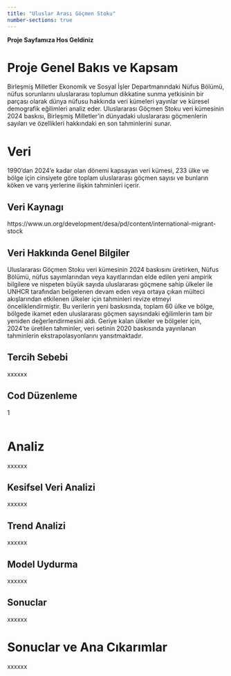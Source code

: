 ```yaml
---
title: "Uluslar Arası Göçmen Stoku"
number-sections: true
---
```


**Proje Sayfamıza Hos Geldiniz**

# Proje Genel Bakıs ve Kapsam

Birleşmiş Milletler Ekonomik ve Sosyal İşler Departmanındaki Nüfus Bölümü, nüfus sorunlarını uluslararası toplumun dikkatine sunma yetkisinin bir parçası olarak dünya nüfusu hakkında veri kümeleri yayınlar ve küresel demografik eğilimleri analiz eder. Uluslararası Göçmen Stoku veri kümesinin 2024 baskısı, Birleşmiş Milletler'in dünyadaki uluslararası göçmenlerin sayıları ve özellikleri hakkındaki en son tahminlerini sunar.

# Veri

1990'dan 2024'e kadar olan dönemi kapsayan veri kümesi, 233 ülke ve bölge için cinsiyete göre toplam uluslararası göçmen sayısı ve bunların köken ve varış yerlerine ilişkin tahminleri içerir.

## Veri Kaynagı

https://www.un.org/development/desa/pd/content/international-migrant-stock

## Veri Hakkında Genel Bilgiler

Uluslararası Göçmen Stoku veri kümesinin 2024 baskısını üretirken, Nüfus Bölümü, nüfus sayımlarından veya kayıtlarından elde edilen yeni ampirik bilgilere ve nispeten büyük sayıda uluslararası göçmene sahip ülkeler ile UNHCR tarafından belgelenen devam eden veya ortaya çıkan mülteci akışlarından etkilenen ülkeler için tahminleri revize etmeyi önceliklendirmiştir. Bu verilerin yeni baskısında, toplam 60 ülke ve bölge, bölgede ikamet eden uluslararası göçmen sayısındaki eğilimlerin tam bir yeniden değerlendirmesini aldı. Geriye kalan ülkeler ve bölgeler için, 2024'te üretilen tahminler, veri setinin 2020 baskısında yayınlanan tahminlerin ekstrapolasyonlarını yansıtmaktadır.

## Tercih Sebebi

xxxxxx

## Cod Düzenleme

1

```r

```

# Analiz

xxxxxx

## Kesifsel Veri Analizi

xxxxxx

## Trend Analizi

xxxxxx

## Model Uydurma

xxxxxx

## Sonuclar

xxxxxx

# Sonuclar ve Ana Cıkarımlar

xxxxxx
